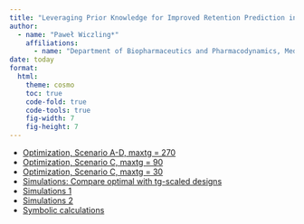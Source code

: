 ```yaml
---
title: "Leveraging Prior Knowledge for Improved Retention Prediction in Reversed-Phase HPLC"
author:
  - name: "Paweł Wiczling*"
    affiliations:
      - name: "Department of Biopharmaceutics and Pharmacodynamics, Medical University of Gdańsk, Gen. J. Hallera 107, 80-416 Gdańsk, Poland"
date: today
format:
  html:
    theme: cosmo
    toc: true
    code-fold: true  
    code-tools: true
    fig-width: 7
    fig-height: 7
---
```


* [Optimization, Scenario A-D, maxtg = 270](optimal-design-for-mixtures-design1.html)     
* [Optimization, Scenario C, maxtg = 90](optimal-design-for-mixtures-design2.html)
* [Optimization, Scenario C, maxtg = 30](optimal-design-for-mixtures-design3.html)      
* [Simulations: Compare optimal with tg-scaled designs](optimal-design-for-mixtures-test.html)
* [Simulations 1](optimal-design-for-mixtures-compare-tg.html)
* [Simulations 2](optimal-design-for-mixtures-compare-tg-v2.html)
* [Symbolic calculations](symbolic-calculations.html)
